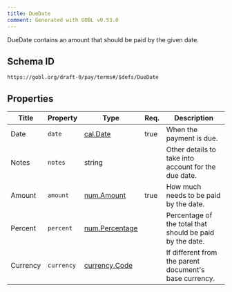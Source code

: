 ```yaml
---
title: DueDate
comment: Generated with GOBL v0.53.0
---
```


DueDate contains an amount that should be paid by the given date.

## Schema ID

`https://gobl.org/draft-0/pay/terms#/$defs/DueDate`

## Properties

| Title    | Property   | Type                                      | Req. | Description                                              |
|----------|------------|-------------------------------------------|------|----------------------------------------------------------|
| Date     | `date`     | [cal.Date](/draft-0/cal/date)             | true | When the payment is due.                                 |
| Notes    | `notes`    | string                                    |      | Other details to take into account for the due date.     |
| Amount   | `amount`   | [num.Amount](/draft-0/num/amount)         | true | How much needs to be paid by the date.                   |
| Percent  | `percent`  | [num.Percentage](/draft-0/num/percentage) |      | Percentage of the total that should be paid by the date. |
| Currency | `currency` | [currency.Code](/draft-0/currency/code)   |      | If different from the parent document's base currency.   |

